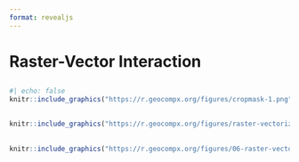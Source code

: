 ```yaml
---
format: revealjs
---
```



# Raster-Vector Interaction



## 

```r
#| echo: false
knitr::include_graphics("https://r.geocompx.org/figures/cropmask-1.png")
```




##

```r
knitr::include_graphics("https://r.geocompx.org/figures/raster-vectorization1-1.png")
```

##

```r
knitr::include_graphics("https://r.geocompx.org/figures/06-raster-vector-40-1.png")
```

